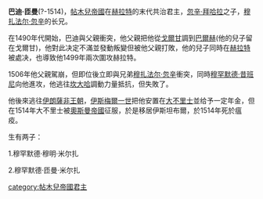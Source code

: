 {{Unreferenced|time=2021-10-30T10:48:56+00:00}}
'''巴迪·匝曼'''(?-1514)，[[帖木兒帝國|帖木兒帝國]]在[[赫拉特|赫拉特]]的末代共治君主，[[忽辛·拜哈拉|忽辛·拜哈拉]]之子，[[穆扎法尔·忽辛|穆扎法尔·忽辛]]的长兄。

在1490年代開始，巴迪與父親衝突，他父親把他從[[戈爾甘|戈爾甘]]調到[[巴爾赫|巴爾赫]](他的兒子留在戈爾甘)，他對此决定不滿並發動叛變但被他父親打敗，他的兒子同時在[[赫拉特|赫拉特]]被處决，也導致他1499年兩次圍攻赫拉特。

1506年他父親駕崩，但即位後立即與兄弟[[穆扎法尔·忽辛|穆扎法尔·忽辛]]衝突，同時[[穆罕默德·昔班尼|穆罕默德·昔班尼]]向他進攻，他逃往[[坎大哈|坎大哈]]調動力量抵抗，但失敗了。

他後來逃往[[伊朗|伊朗]][[薩非王朝|薩非王朝]]，[[伊斯梅爾一世|伊斯梅爾一世]]把他安置在[[大不里士|大不里士]]並给予一定年金，但在1514年大不里士被[[奧斯曼帝國|奧斯曼帝國]]征服，於是移居伊斯坦布爾，於1514年死於瘟疫。

生有两子：

1.穆罕默德·穆明·米尔扎

2.穆罕默德·匝曼·米尔扎

{{s-start}}
{{s-hou|[[帖木兒王朝|帖木兒王朝]]||不详||1514年|}}
{{S-reg}}

{{S-bef|before=[[忽辛·拜哈拉|忽辛·拜哈拉]]}}
{{S-ttl|title=[[帖木兒帝國|帖木兒帝國蘇丹]]（[[赫拉特|赫拉特]]），与[[穆扎法尔·忽辛|穆扎法尔·忽辛]]共治|years=1506年—1507年}}
{{S-aft|after=无}}
{{s-end}}

{{帖木兒帝國}}
[[category:帖木兒帝國君主|category:帖木兒帝國君主]]